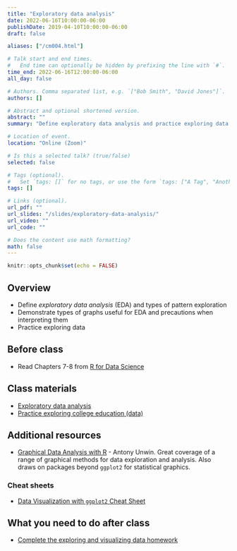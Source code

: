 ```yaml
---
title: "Exploratory data analysis"
date: 2022-06-16T10:00:00-06:00
publishDate: 2019-04-10T10:00:00-06:00
draft: false

aliases: ["/cm004.html"]

# Talk start and end times.
#   End time can optionally be hidden by prefixing the line with `#`.
time_end: 2022-06-16T12:00:00-06:00
all_day: false

# Authors. Comma separated list, e.g. `["Bob Smith", "David Jones"]`.
authors: []

# Abstract and optional shortened version.
abstract: ""
summary: "Define exploratory data analysis and practice exploring data with visualization methods."

# Location of event.
location: "Online (Zoom)"

# Is this a selected talk? (true/false)
selected: false

# Tags (optional).
#   Set `tags: []` for no tags, or use the form `tags: ["A Tag", "Another Tag"]` for one or more tags.
tags: []

# Links (optional).
url_pdf: ""
url_slides: "/slides/exploratory-data-analysis/"
url_video: ""
url_code: ""

# Does the content use math formatting?
math: false
---
```


```r
knitr::opts_chunk$set(echo = FALSE)
```

## Overview

* Define *exploratory data analysis* (EDA) and types of pattern exploration
* Demonstrate types of graphs useful for EDA and precautions when interpreting them
* Practice exploring data

## Before class

* Read Chapters 7-8 from [R for Data Science](http://r4ds.had.co.nz/)

## Class materials

* [Exploratory data analysis](/notes/exploratory-data-analysis/)
* [Practice exploring college education (data)](/notes/exploratory-data-analysis-practice/)

## Additional resources

* [Graphical Data Analysis with R](http://proxy.uchicago.edu/login?url=http://search.ebscohost.com/login.aspx?direct=true&db=nlebk&AN=1338290&site=ehost-live&scope=site&ebv=EB&ppid=pp_A) - Antony Unwin. Great coverage of a range of graphical methods for data exploration and analysis. Also draws on packages beyond `ggplot2` for statistical graphics.

### Cheat sheets

* [Data Visualization with `ggplot2` Cheat Sheet](https://www.rstudio.com/wp-content/uploads/2015/12/ggplot2-cheatsheet-2.0.pdf)

## What you need to do after class

* [Complete the exploring and visualizing data homework](/homework/explore-data/)
